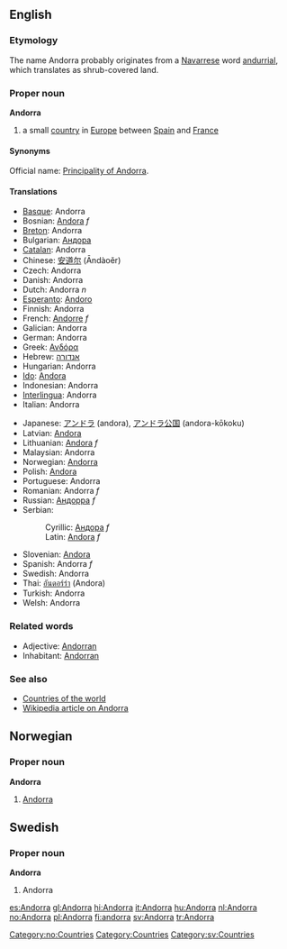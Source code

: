 ==English==
===Etymology===
The name Andorra probably originates from a [[Navarrese]] word [[andurrial]], which translates as shrub-covered land.

===Proper noun===
'''Andorra'''

# a small [[country]] in [[Europe]] between [[Spain]] and [[France]] 

====Synonyms====
Official name: [[Principality of Andorra]].

====Translations====
{{top}}
*[[Basque]]: Andorra
*Bosnian: [[Andora]] ''f''
*[[Breton]]: Andorra
*Bulgarian: [[Андора]]
*[[Catalan]]: Andorra
*Chinese: [[安道尔]] (Āndàoěr)
*Czech: Andorra
*Danish: Andorra
*Dutch: Andorra ''n''
*[[Esperanto]]: [[Andoro]]
*Finnish: Andorra
*French: [[Andorre]] ''f''
*Galician: Andorra
*German: Andorra
*Greek: [[Ανδόρα]]
*Hebrew: [[אנדורה]]
*Hungarian: Andorra
*[[Ido]]: [[Andora]]
*Indonesian: Andorra <!-- Maybe it should be Andora, but id.wikipedia has this spelling-->
*[[Interlingua]]: Andorra
*Italian: Andorra
{{mid}}
*Japanese: [[アンドラ]] (andora), [[アンドラ公国]] (andora-kōkoku)
*Latvian: [[Andora]]
*Lithuanian: [[Andora]] ''f''
*Malaysian: Andorra
*Norwegian: [[#Norwegian|Andorra]]
*Polish: [[Andora]]
*Portuguese: Andorra
*Romanian: Andorra ''f''
*Russian: [[Андорра]] ''f''
*Serbian:
*:Cyrillic: [[Андора]] ''f''
*:Latin: [[Andora]] ''f''
*Slovenian: [[Andora]]
*Spanish: Andorra ''f''
*Swedish: Andorra
*Thai: [[อันดอร์ร่า]] (Andora)
*Turkish: Andorra
*Welsh: Andorra
{{bottom}}

===Related words===
*Adjective: [[Andorran]]
*Inhabitant: [[Andorran]]

===See also===
*[[Countries of the world]]
*[[w:Andorra|Wikipedia article on Andorra]]

==Norwegian==
===Proper noun===
[[Category:no:Countries]]
'''Andorra'''
#[[#English|Andorra]]

==Swedish==
===Proper noun===
'''Andorra'''
#Andorra

[[Category:Countries]]
[[Category:sv:Countries]]

[[es:Andorra]]
[[gl:Andorra]]
[[hi:Andorra]]
[[it:Andorra]]
[[hu:Andorra]]
[[nl:Andorra]]
[[no:Andorra]]
[[pl:Andorra]]
[[fi:andorra]]
[[sv:Andorra]]
[[tr:Andorra]]